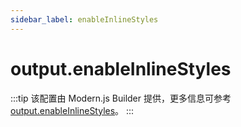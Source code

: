 ```yaml
---
sidebar_label: enableInlineStyles
---
```


# output.enableInlineStyles

:::tip
该配置由 Modern.js Builder 提供，更多信息可参考 [output.enableInlineStyles](https://modernjs.dev/builder/api/config-output.html#outputenableinlinestyles)。
:::


<Main />
